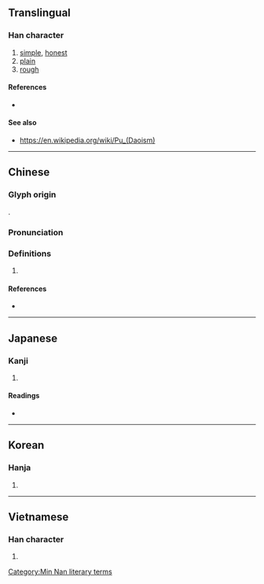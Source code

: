 {{character info/new}}
{{also|朴}}
==Translingual==

===Han character===
{{Han char|rn=75|rad=木|as=12|sn=16|four=42934|canj=DTCO|ids=⿰木菐}}

# [[simple]], [[honest]]
# [[plain]]
# [[rough]]

====References====
* {{Han ref|kx=0551.280|dkj=15495|dj=0940.030|hdz=21291.040|uh=6A38|ud=27192|bh=BEEB|bd=48875}}

====See also====
* https://en.wikipedia.org/wiki/Pu_(Daoism)
----

==Chinese==
{{zh-forms|s=朴}}

===Glyph origin===
{{Han etym}}
{{Han compound|木|菐|c1=s|c2=p|t1=wood|ls=psc}}.

===Pronunciation===
{{zh-pron
|m=樸
|c=buk6,pok3
|h=
|mn=phoh/phok
|mn_note=phoh - vernacular, phok - literary
|w=
|mc=y
|oc=y
|ma=
|cat=a
}}

===Definitions===
{{zh-hanzi}}

# {{rfdef|lang=zh}}

====References====
* {{R:nan:thcwdq}}

----

==Japanese==

===Kanji===
{{ja-kanji|grade=|rs=木12}}

# {{defn|lang=ja|sort=木12}}

====Readings====
* {{ja-readings|on=[[ぼく]] (boku), [[はく]] (haku), [[ほく]] (hoku)|kun=[[きじ]] (kiji), [[あらき]] (araki), [[すなお]] (sunao)}}

----

==Korean==

===Hanja===
{{ko-hanja|hangeul=[[복]], [[박]]|eumhun=|rv=bok, bak|mr=pok, pak|y=pok, pak}}

# {{defn|lang=ko|sort=木12}}

----

==Vietnamese==

===Han character===
{{vi-hantu|[[phác]], [[bốc]]|rs=木12}}

# {{defn|lang=vi|sort=木12}}

[[Category:Min Nan literary terms]]